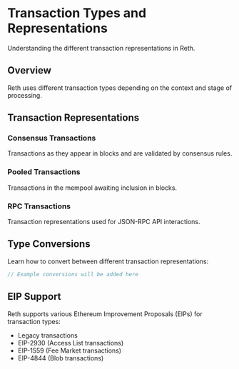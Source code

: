 # Transaction Types and Representations

Understanding the different transaction representations in Reth.

## Overview

Reth uses different transaction types depending on the context and stage of processing.

## Transaction Representations

### Consensus Transactions
Transactions as they appear in blocks and are validated by consensus rules.

### Pooled Transactions
Transactions in the mempool awaiting inclusion in blocks.

### RPC Transactions
Transaction representations used for JSON-RPC API interactions.

## Type Conversions

Learn how to convert between different transaction representations:

```rust
// Example conversions will be added here
```

## EIP Support

Reth supports various Ethereum Improvement Proposals (EIPs) for transaction types:

- Legacy transactions
- EIP-2930 (Access List transactions)
- EIP-1559 (Fee Market transactions)
- EIP-4844 (Blob transactions)